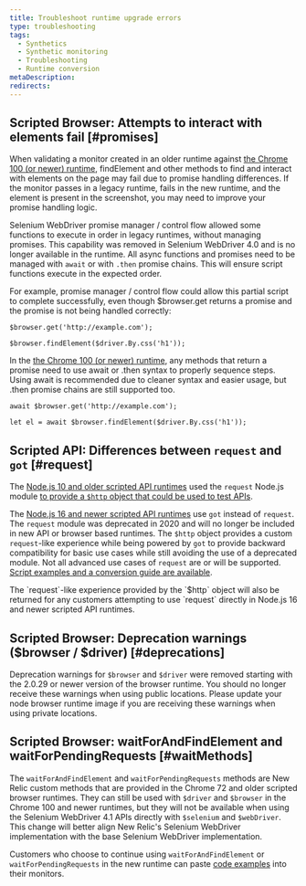 ```yaml
---
title: Troubleshoot runtime upgrade errors
type: troubleshooting
tags:
  - Synthetics
  - Synthetic monitoring
  - Troubleshooting
  - Runtime conversion
metaDescription: 
redirects:
---
```


## Scripted Browser: Attempts to interact with elements fail [#promises]

When validating a monitor created in an older runtime against [the Chrome 100 (or newer) runtime](/docs/synthetics/synthetic-monitoring/scripting-monitors/synthetic-scripted-browser-reference-monitor-versions-chrome-100), findElement and other methods to find and interact with elements on the page may fail due to promise handling differences. If the monitor passes in a legacy runtime, fails in the new runtime, and the element is present in the screenshot, you may need to improve your promise handling logic.

Selenium WebDriver promise manager / control flow allowed some functions to execute in order in legacy runtimes, without managing promises. This capability was removed in Selenium WebDriver 4.0 and is no longer available in the runtime. All async functions and promises need to be managed with `await` or with `.then` promise chains. This will ensure script functions execute in the expected order. 

For example, promise manager / control flow could allow this partial script to complete successfully, even though $browser.get returns a promise and the promise is not being handled correctly:
```
$browser.get('http://example.com');

$browser.findElement($driver.By.css('h1'));
```

In the [the Chrome 100 (or newer) runtime](/docs/synthetics/synthetic-monitoring/scripting-monitors/synthetic-scripted-browser-reference-monitor-versions-chrome-100), any methods that return a promise need to use await or .then syntax to properly sequence steps. Using await is recommended due to cleaner syntax and easier usage, but .then promise chains are still supported too.
```
await $browser.get('http://example.com');

let el = await $browser.findElement($driver.By.css('h1'));
```

## Scripted API: Differences between `request` and `got` [#request]

The [Node.js 10 and older scripted API runtimes](/docs/synthetics/synthetic-monitoring/using-monitors/manage-monitor-runtimes/#dependencies) used the `request` Node.js module [to provide a `$http` object that could be used to test APIs](/docs/synthetics/synthetic-monitoring/scripting-monitors/write-synthetic-api-tests-legacy/). 

The [Node.js 16 and newer scripted API runtimes](/docs/synthetics/synthetic-monitoring/using-monitors/manage-monitor-runtimes/#apidependencies) use `got` instead of `request`. The `request` module was deprecated in 2020 and will no longer be included in new API or browser based runtimes. The `$http` object provides a custom `request`-like experience while being powered by `got` to provide backward compatibility for basic use cases while still avoiding the use of a deprecated module. Not all advanced use cases of `request` are or will be supported. [Script examples and a conversion guide are available](/docs/synthetics/synthetic-monitoring/scripting-monitors/write-synthetic-api-tests/). 

<Callout variant="tip">
  The `request`-like experience provided by the `$http` object will also be returned for any customers attempting to use `request` directly in Node.js 16 and newer scripted API runtimes.
</Callout>

## Scripted Browser: Deprecation warnings ($browser / $driver) [#deprecations]

Deprecation warnings for `$browser` and `$driver` were removed starting with the 2.0.29 or newer version of the browser runtime. You should no longer receive these warnings when using public locations. Please update your node browser runtime image if you are receiving these warnings when using private locations. 

## Scripted Browser: waitForAndFindElement and waitForPendingRequests [#waitMethods]

The `waitForAndFindElement` and `waitForPendingRequests` methods are New Relic custom methods that are provided in the Chrome 72 and older scripted browser runtimes. They can still be used with `$driver` and `$browser` in the Chrome 100 and newer runtimes, but they will not be available when using the Selenium WebDriver 4.1 APIs directly with `$selenium` and `$webDriver`. This change will better align New Relic's Selenium WebDriver implementation with the base Selenium WebDriver implementation. 

Customers who choose to continue using `waitForAndFindElement` or `waitForPendingRequests` in the new runtime can paste [code examples](/docs/synthetics/synthetic-monitoring/scripting-monitors/synthetic-scripted-browser-reference-monitor-versions-chrome-100/#waitForAndFindElement) into their monitors.